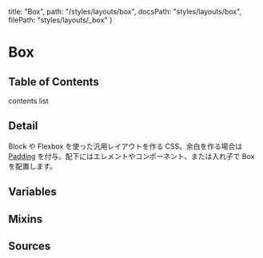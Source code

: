   title: "Box",
  path: "/styles/layouts/box",
  docsPath: "styles/layouts/box",
  filePath: "styles/layouts/_box"
}


# Box

## Table of Contents

contents list

## Detail

Block や Flexbox を使った汎用レイアウトを作る CSS。余白を作る場合は [Padding](/styles/utilities/padding) を付与。配下にはエレメントやコンポーネント、または入れ子で Box を配置します。

## Variables

<PreviewVariablesDouble filePath={meta.filePath} viewCompiled={true} />

## Mixins

<PreviewMixins filePath={meta.filePath} />

## Sources

<PreviewSources
  title={meta.title}
  docsPath={meta.docsPath}
  scssPath={meta.filePath}
/>
